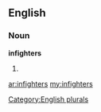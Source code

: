 ==English==

===Noun===
'''infighters'''

# {{plural of|[[infighter]]}}

[[Category:English plurals]]

[[ar:infighters]]
[[my:infighters]]